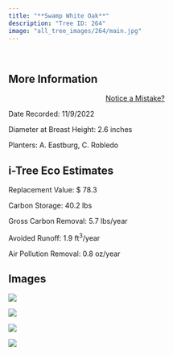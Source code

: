 ```yaml
---
title: "**Swamp White Oak**"
description: "Tree ID: 264"
image: "all_tree_images/264/main.jpg"
---
```


<br>

## **More Information**
::: column-margin
<center><a class="button" href="https://forms.gle/W6f5nwYxrM33hF4f7">Notice a Mistake?</a></center>
:::


Date Recorded:  11/9/2022

Diameter at Breast Height:  2.6  inches

Planters:  A. Eastburg, C. Robledo

## **i-Tree Eco Estimates**


 Replacement Value: $ 78.3

 Carbon Storage:  40.2  lbs

 Gross Carbon Removal:  5.7  lbs/year

 Avoided Runoff:  1.9  ft<sup>3</sup>/year

 Air Pollution Removal:  0.8  oz/year

## **Images**


 ![](all_tree_images/264/IMG_7318.jpg)

 ![](all_tree_images/264/IMG_7320.jpg)

 ![](all_tree_images/264/IMG_7321.jpg)

 ![](all_tree_images/264/main.jpg)
